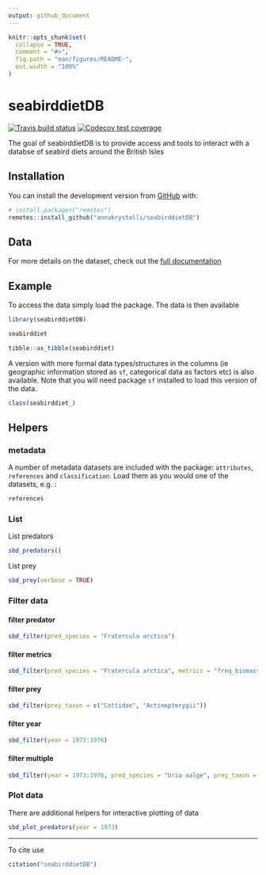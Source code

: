 ```yaml
---
output: github_document
---
```


<!-- README.md is generated from README.Rmd. Please edit that file -->

```r
knitr::opts_chunk$set(
  collapse = TRUE,
  comment = "#>",
  fig.path = "man/figures/README-",
  out.width = "100%"
)
```
# seabirddietDB

<!-- badges: start -->
[![Travis build status](https://travis-ci.org/annakrystalli/seabirddietDB.svg?branch=master)](https://travis-ci.org/annakrystalli/seabirddietDB)
[![Codecov test coverage](https://codecov.io/gh/annakrystalli/seabirddietDB/branch/master/graph/badge.svg)](https://codecov.io/gh/annakrystalli/seabirddietDB?branch=master)
<!-- badges: end -->

The goal of seabirddietDB is to provide access and tools to interact with a databse of seabird diets around the British Isles

## Installation

You can install the development version from [GitHub](https://github.com/) with:

``` r
# install.packages("remotes")
remotes::install_github("annakrystalli/seabirddietDB")
```

## Data 

For more details on the dataset, check out the [full documentation]()


## Example

To access the data simply load the package. The data is then available

```r
library(seabirddietDB)

```


```r
seabirddiet
```

```r
tibble::as_tibble(seabirddiet)
```


A version with more formal data types/structures in the columns (ie geographic information stored as `sf`, categorical data as factors etc) is also available. Note that you will need package `sf` installed to load this version of the data.

```r
class(seabirddiet_)
```


## Helpers

### metadata

A number of metadata datasets are included with the package: `attributes`, `references` and `classification`. Load them as you would one of the datasets, e.g. :

```r
references
```



### List
List predators

```r
sbd_predators()
```

List prey

```r
sbd_prey(verbose = TRUE)
```

### Filter data
#### filter predator
```r
sbd_filter(pred_species = "Fratercula arctica")
```

#### filter metrics

```r

sbd_filter(pred_species = "Fratercula arctica", metrics = "freq_biomass")
```

#### filter prey
```r
sbd_filter(prey_taxon = c("Cottidae", "Actinopterygii"))
```

#### filter year

```r
sbd_filter(year = 1973:1976)
```



#### filter multiple
```r
sbd_filter(year = 1973:1976, pred_species = "Uria aalge", prey_taxon = "Gadidae")
```



### Plot data

There are additional helpers for interactive plotting of data

```r
sbd_plot_predators(year = 1973)
```


***

To cite use

```r
citation("seabirddietDB")
```

